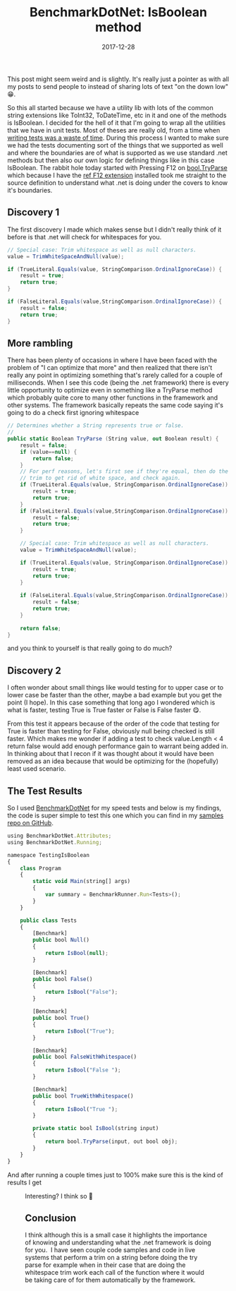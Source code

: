 ﻿---
title: 'BenchmarkDotNet: IsBoolean method'
date: 2017-12-28
tags: ['BenchmarkDotNet', 'Just Coding']
draft: false
summary: 'This post might seem weird and is slightly. It''s really just a pointer as with all my posts to send people to instead of sharing lots of text "on the down low" 😁.'
---


This post might seem weird and is slightly. It's really just a pointer as with all my posts to send people to instead of sharing lots of text "on the down low" 😁.

So this all started because we have a utility lib with lots of the common string extensions like ToInt32, ToDateTime, etc in it and one of the methods is IsBoolean. I decided for the hell of it that I'm going to wrap all the utilities that we have in unit tests. Most of theses are really old, from a time when [writing tests was a waste of time](https://go.beeming.net/2pQ3zPq). During this process I wanted to make sure we had the tests documenting sort of the things that we supported as well and where the boundaries are of what is supported as we use standard .net methods but then also our own logic for defining things like in this case IsBoolean. The rabbit hole today started with Pressing F12 on [bool.TryParse](https://go.beeming.net/2E5d0Oh) which because I have the [ref F12 extension](https://go.beeming.net/2E4YwxL) installed took me straight to the source definition to understand what .net is doing under the covers to know it's boundaries.

## Discovery 1

The first discovery I made which makes sense but I didn't really think of it before is that .net will check for whitespaces for you.


```csharp
// Special case: Trim whitespace as well as null characters.
value = TrimWhiteSpaceAndNull(value);

if (TrueLiteral.Equals(value, StringComparison.OrdinalIgnoreCase)) {
    result = true;
    return true;
}

if (FalseLiteral.Equals(value,StringComparison.OrdinalIgnoreCase)) {
    result = false;
    return true;
}
```


## More rambling

There has been plenty of occasions in where I have been faced with the problem of "I can optimize that more" and then realized that there isn't really any point in optimizing something that's rarely called for a couple of milliseconds. When I see this code (being the .net framework) there is every little opportunity to optimize even in something like a TryParse method which probably quite core to many other functions in the framework and other systems. The framework basically repeats the same code saying it's going to do a check first ignoring whitespace


```csharp
// Determines whether a String represents true or false.
// 
public static Boolean TryParse (String value, out Boolean result) {
    result = false;
    if (value==null) {
        return false;
    }
    // For perf reasons, let's first see if they're equal, then do the
    // trim to get rid of white space, and check again.
    if (TrueLiteral.Equals(value, StringComparison.OrdinalIgnoreCase)) {
        result = true;
        return true;
    }
    if (FalseLiteral.Equals(value,StringComparison.OrdinalIgnoreCase)) {
        result = false;
        return true;
    }

    // Special case: Trim whitespace as well as null characters.
    value = TrimWhiteSpaceAndNull(value);

    if (TrueLiteral.Equals(value, StringComparison.OrdinalIgnoreCase)) {
        result = true;
        return true;
    }
    
    if (FalseLiteral.Equals(value,StringComparison.OrdinalIgnoreCase)) {
        result = false;
        return true;
    }
    
    return false;
}

```


and you think to yourself is that really going to do much?

## Discovery 2

I often wonder about small things like would testing for to upper case or to lower case be faster than the other, maybe a bad example but you get the point (I hope). In this case something that long ago I wondered which is what is faster, testing True is True faster or False is False faster 😋.

From this test it appears because of the order of the code that testing for True is faster than testing for False, obviously null being checked is still faster. Which makes me wonder if adding a test to check value.Length &lt; 4 return false would add enough performance gain to warrant being added in. In thinking about that I recon if it was thought about it would have been removed as an idea because that would be optimizing for the (hopefully) least used scenario.

## The Test Results

So I used [BenchmarkDotNet](https://go.beeming.net/2pNpc2R) for my speed tests and below is my findings, the code is super simple to test this one which you can find in my [samples repo on GitHub](https://github.com/Gordon-Beeming/dahdah-demos/tree/main/IsBooleanMethod).


```javascript
using BenchmarkDotNet.Attributes;
using BenchmarkDotNet.Running;

namespace TestingIsBoolean
{
    class Program
    {
        static void Main(string[] args)
        {
            var summary = BenchmarkRunner.Run<Tests>();            
        }
    }

    public class Tests
    {
        [Benchmark]
        public bool Null()
        {
            return IsBool(null);
        }

        [Benchmark]
        public bool False()
        {
            return IsBool("False");
        }

        [Benchmark]
        public bool True()
        {
            return IsBool("True");
        }

        [Benchmark]
        public bool FalseWithWhitespace()
        {
            return IsBool("False ");
        }

        [Benchmark]
        public bool TrueWithWhitespace()
        {
            return IsBool("True ");
        }

        private static bool IsBool(string input)
        {
            return bool.TryParse(input, out bool obj);
        }
    }
}
```


And after running a couple times just to 100% make sure this is the kind of results I get


<Figure key="/images/2021-02-07-20-03-22.jpg" src="/images/2021-02-07-20-03-22.jpg" alt="" width="0" height="0" caption="" />


Interesting? I think so 🙂

## Conclusion

I think although this is a small case it highlights the importance of knowing and understanding what the .net framework is doing for you.  I have seen couple code samples and code in live systems that perform a trim on a string before doing the try parse for example when in their case that are doing the whitespace trim work each call of the function where it would be taking care of for them automatically by the framework.

